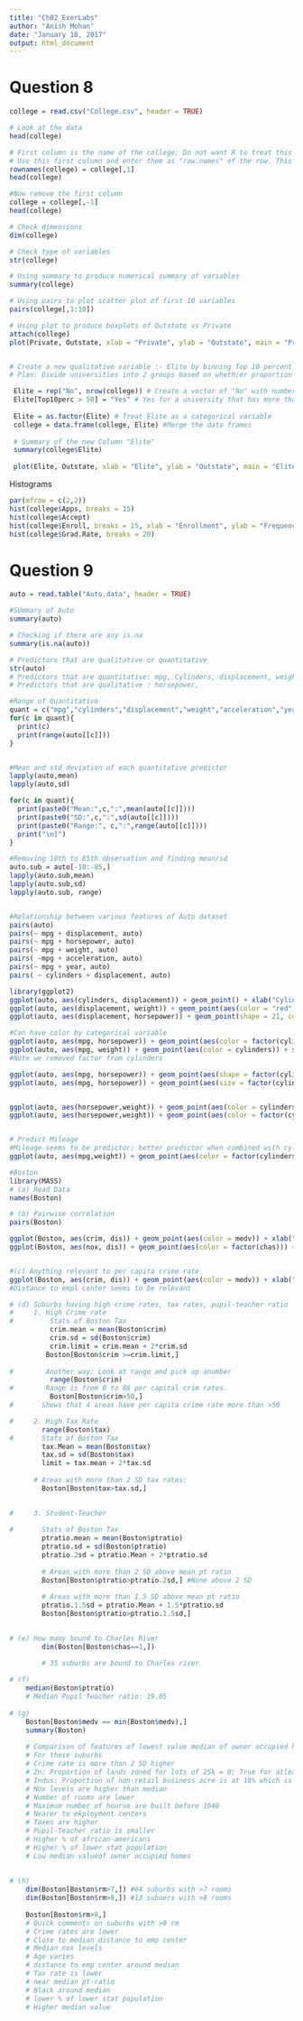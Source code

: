 ```yaml
---
title: "Ch02_ExerLabs"
author: "Anish Mohan"
date: "January 18, 2017"
output: html_document
---
```


# Question 8

```r
college = read.csv("College.csv", header = TRUE)

# Look at the data
head(college)

# First column is the name of the college; Do not want R to treat this as data. 
# Use this first column and enter them as "row.names" of the row. This implies that R has given each row a name corresponding to appropriate university
rownames(college) = college[,1]
head(college)

#Now remove the first column
college = college[,-1]
head(college)

# Check dimensions
dim(college)

# Check type of variables
str(college)

# Using summary to produce numerical summary of variables
summary(college)

# Using pairs to plot scatter plot of first 10 variables
pairs(college[,1:10])

# Using plot to produce boxplots of Outstate vs Private
attach(college)
plot(Private, Outstate, xlab = "Private", ylab = "Outstate", main = "Private vs Outstate")


# Create a new qualitative variable :- Elite by binning Top 10 percent (Top10perc variable)
# Plan: Divide universities into 2 groups based on wheth;er proportion of students coming from the top 10% of their high school exceeds 50%

 Elite = rep("No", nrow(college)) # Create a vector of "No" with number of rows = nrow of college
 Elite[Top10perc > 50] = "Yes" # Yes for a university that has more than 50% students who were in top 10 percentile of thier class
 
 Elite = as.factor(Elite) # Treat Elite as a categorical variable
 college = data.frame(college, Elite) #Merge the data frames
 
 # Summary of the new Column "Elite"
 summary(college$Elite)
 
 plot(Elite, Outstate, xlab = "Elite", ylab = "Outstate", main = "Elite vs Outstate")
```


Histograms

```r
par(mfrow = c(2,2))
hist(college$Apps, breaks = 15)
hist(college$Accept)
hist(college$Enroll, breaks = 15, xlab = "Enrollment", ylab = "Frequency", main = "Histrogam of Enrollment")
hist(college$Grad.Rate, breaks = 20)

```


# Question 9

```r
auto = read.table("Auto.data", header = TRUE)

#SUmmary of Auto
summary(auto)

# Checking if there are any is.na
summary(is.na(auto))

# Predictors that are qualitative or quantitative
str(auto)
# Predictors that are quantitative: mpg, Cylinders, displacement, weight, acceleration, year, origin.
# Predictors that are qualitative : horsepower, 

#Range of Quantitative 
quant = c("mpg","cylinders","displacement","weight","acceleration","year","origin")
for(c in quant){
  print(c)
  print(range(auto[[c]]))
}


#Mean and std deviation of each quantitative predictor
lapply(auto,mean)
lapply(auto,sd)

for(c in quant){
  print(paste0("Mean:",c,":",mean(auto[[c]])))
  print(paste0("SD:",c,":",sd(auto[[c]])))
  print(paste0("Range:", c,":",range(auto[[c]])))
  print("\n]")
}

#Removing 10th to 85th observation and finding mean/sd
auto.sub = auto[-10:-85,]
lapply(auto.sub,mean)
lapply(auto.sub,sd)
lapply(auto.sub, range)


#Relationship between various features of Auto dataset
pairs(auto)
pairs(~ mpg + displacement, auto)
pairs(~ mpg + horsepower, auto)
pairs(~ mpg + weight, auto)
pairs( ~mpg + acceleration, auto)
pairs(~ mpg + year, auto)
pairs( ~ cylinders + displacement, auto)

library(ggplot2)
ggplot(auto, aes(cylinders, displacement)) + geom_point() + xlab("Cylinders") + ylab("Displacement") + ggtitle("Auto: MPG vs Displacement")
ggplot(auto, aes(displacement, weight)) + geom_point(aes(color = "red", size = 2, alpha = 1/4)) + xlab("Cylinders") + ylab("Displacement") + ggtitle("Auto: MPG vs Displacement")
ggplot(auto, aes(displacement, horsepower)) + geom_point(shape = 21, color = "black" , fill = "white", stroke = 5) + xlab("Cylinders") + ylab("Displacement") + ggtitle("Auto: MPG vs Displacement")

#Can have color by categorical variable
ggplot(auto, aes(mpg, horsepower)) + geom_point(aes(color = factor(cylinders))) + xlab("MPG") + ylab("horsepower") + ggtitle("Auto: MPG vs Horsepower")
ggplot(auto, aes(mpg, weight)) + geom_point(aes(color = cylinders)) + scale_color_gradient(low = "blue") + xlab("MPG") + ylab("horsepower") + ggtitle("Auto: MPG vs Horsepower")
#Note we removed factor from cylinders

ggplot(auto, aes(mpg, horsepower)) + geom_point(aes(shape = factor(cylinders))) + xlab("MPG") + ylab("horsepower") + ggtitle("Auto: MPG vs Horsepower")
ggplot(auto, aes(mpg, horsepower)) + geom_point(aes(size = factor(cylinders))) + xlab("MPG") + ylab("horsepower") + ggtitle("Auto: MPG vs Horsepower")


ggplot(auto, aes(horsepower,weight)) + geom_point(aes(color = cylinders, shape = factor(origin))) + xlab("MPG") + ylab("horsepower") + ggtitle("Auto: MPG vs Horsepower")
ggplot(auto, aes(horsepower,weight)) + geom_point(aes(color = factor(cylinders), shape = factor(origin))) + xlab("MPG") + ylab("horsepower") + ggtitle("Auto: MPG vs Horsepower")


# Predict Mileage
#Mileage seems to be predictor; better predictor when combined with cylinders
ggplot(auto, aes(mpg,weight)) + geom_point(aes(color = factor(cylinders))) + xlab("MPG") + ylab("Weight") + ggtitle("Auto: MPG vs Weight")
```

```r

#Boston
library(MASS)
# (a) Read Data
names(Boston)

# (b) Pairwise correlation
pairs(Boston)

ggplot(Boston, aes(crim, dis)) + geom_point(aes(color = medv)) + xlab("Crime Rate") + ylab("Distance from Employment Center") + ggtitle("Boston: Crime rate vs Emp Center Distance")
ggplot(Boston, aes(nox, dis)) + geom_point(aes(color = factor(chas))) + xlab("Nitrogen Levels") + ylab("Employment Center distance") + ggtitle("Boston: Nitrogen vs Emp Center Distance")


#(c) Anything relevant to per capita crime rate
ggplot(Boston, aes(crim, dis)) + geom_point(aes(color = medv)) + xlab("Crime Rate") + ylab("Distance from Employment Center") + ggtitle("Boston: Crime rate vs Emp Center Distance")
#Distance to empl center seems to be relevant

# (d) Suburbs having high crime rates, tax rates, pupil-teacher ratio
#     1. High Crime rate
#         Stats of Boston Tax
          crim.mean = mean(Boston$crim)
          crim.sd = sd(Boston$crim)
          crim.limit = crim.mean + 2*crim.sd
         Boston[Boston$crim >=crim.limit,]
          
#        Another way: Look at range and pick up anumber
          range(Boston$crim)
#        Range is from 0 to 88 per capital crim rates.
          Boston[Boston$crim>50,]
#       Shows that 4 areas have per capita crime rate more than >50

#     2. High Tax Rate
        range(Boston$tax)
#       Stats of Boston Tax
        tax.Mean = mean(Boston$tax)
        tax.sd = sd(Boston$tax)
        limit = tax.mean + 2*tax.sd
      
      # Areas with more than 2 SD tax rates:
        Boston[Boston$tax>tax.sd,]

        
#     3. Student-Teacher
        
#       Stats of Boston Tax
        ptratio.mean = mean(Boston$ptratio)
        ptratio.sd = sd(Boston$ptratio)
        ptratio.2sd = ptratio.Mean + 2*ptratio.sd
      
        # Areas with more than 2 SD above mean pt ratio
        Boston[Boston$ptratio>ptratio.2sd,] #None above 2 SD  
        
        # Areas with more than 1.5 SD above mean pt ratio
        ptratio.1.5sd = ptratio.Mean + 1.5*ptratio.sd
        Boston[Boston$ptratio>ptratio.1.5sd,]
        

# (e) How many bound to Charles River
        dim(Boston[Boston$chas==1,])

        # 35 suburbs are bound to Charles river
        
# (f)
    median(Boston$ptratio)
    # Median Pupil Teacher ratio: 19.05
    
# (g)
    Boston[Boston$medv == min(Boston$medv),]
    summary(Boston)
    
    # Comparison of features of lowest value median of owner occupied home with other houses
    # For these suburbs
    # Crime rate is more than 2 SD higher
    # Zn: Proportion of lands zoned for lots of 25k = 0; True for atleast 50% of other suburbs
    # Indus: Proportion of non-retail business acre is at 18% which is in 3rd quartile
    # Nox levels are higher than median
    # Number of rooms are lower
    # Maximum number of hourse are built before 1940
    # Nearer to ekployment centers
    # Taxes are higher
    # Pupil-Teacher ratio is smaller
    # Higher % of african-americans
    # Higher % of lower stat population
    # Low median valueof owner occupied homes
    
    
# (h)
    dim(Boston[Boston$rm>7,]) #64 suburbs with >7 rooms
    dim(Boston[Boston$rm>8,]) #13 subuers with >8 rooms
    
    Boston[Boston$rm>8,]
    # Quick comments on suburbs with >8 rm
    # Crime rates are lower
    # Close to median distance to emp center
    # Median nox levels
    # Age varies
    # distance to emp center around median
    # Tax rate is lower
    # near median pt-ratio
    # Black around median
    # lower % of lower stat population
    # Higher median value

```

